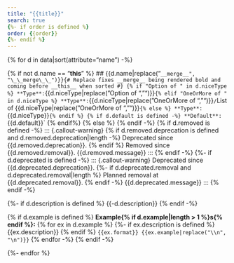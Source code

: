 ```yaml
---
title: "{{title}}"
search: true
{%- if order is defined %}
order: {{order}}
{%- endif %}
---
```

{% for d in data|sort(attribute="name") -%}

{% if not d.name == "__this__" %}
## {{d.name|replace("`__merge__", "\_\_merge\_\_")}}{# Replace fixes __merge__ being rendered bold and coming before __this__ when sorted #}
{% if "Option of " in d.niceType %}
**Type**: `{{d.niceType|replace("Option of ", "")}}`
{% elif "OneOrMore of " in d.niceType %}
**Type**: `{{d.niceType|replace("OneOrMore of ", "")}}` / `List of {{d.niceType|replace("OneOrMore of ", "")}}`
{% else %}
**Type**: `{{d.niceType}}`
{% endif %}
{% if d.default is defined -%}
**Default**: `{{d.default}}`
{% endif%}
{% else %}
{% endif -%}
{% if d.removed is defined -%}
::: {.callout-warning}
{% if d.removed.deprecation is defined and d.removed.deprecation|length -%}
Deprecated since {{d.removed.deprecation}}. {% endif %}
Removed since {{d.removed.removal}}. {{d.removed.message}}
:::
{% endif -%}
{%- if d.deprecated is defined -%}
::: {.callout-warning}
Deprecated since {{d.deprecated.deprecation}}.
{%- if d.deprecated.removal and d.deprecated.removal|length %} Planned removal at {{d.deprecated.removal}}. {% endif -%}
{{d.deprecated.message}}
:::
{% endif -%}

{%- if d.description is defined %}
{{-d.description}}
{% endif -%}

{% if d.example is defined %}
**Example{% if d.example|length > 1 %}s{% endif %}:**
{% for ex in d.example %}
{%- if ex.description is defined %}
{{ex.description}}
{% endif %}
```{{ex.format}}
{{ex.example|replace("\\n", "\n")}}
```
{% endfor -%}
{% endif -%}

{%- endfor %}
